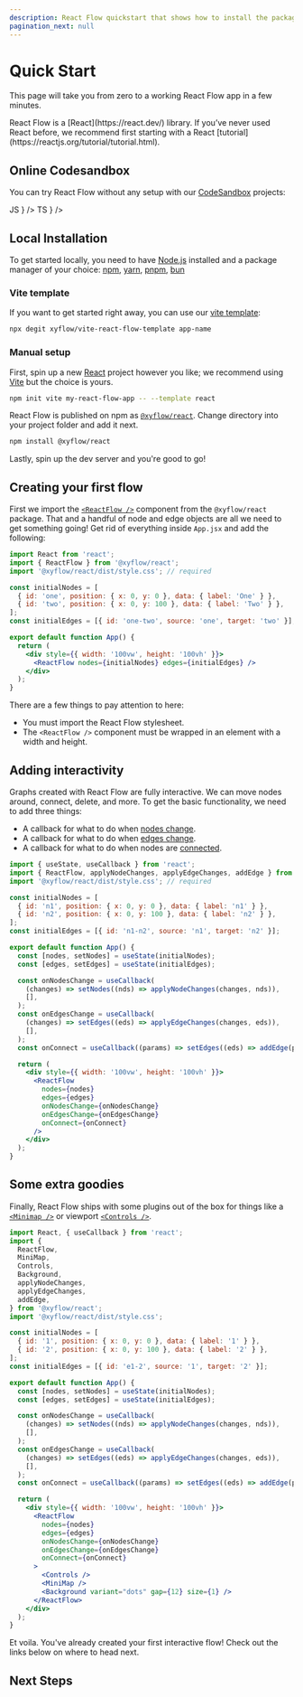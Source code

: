 ```yaml
---
description: React Flow quickstart that shows how to install the package, use it and where to find example apps
pagination_next: null
---
```



# Quick Start

This page will take you from zero to a working React Flow app in a few minutes.

<Callout type="info">
  React Flow is a [React](https://react.dev/) library. If you’ve never used React before,
  we recommend first starting with a React
  [tutorial](https://reactjs.org/tutorial/tutorial.html).
</Callout>

## Online Codesandbox

You can try React Flow without any setup with our [CodeSandbox](https://codesandbox.io/) projects:

<Cards num={2}>
  <Cards.Card
    title="new.reactflow.dev/js"
    href="https://new.reactflow.dev/js"
    icon={
      <div className="rounded-full w-10 h-10 bg-yellow-200 text-gray-700 font-black flex items-center justify-center">
        JS
      </div>
    }
  />
  <Cards.Card
    title="new.reactflow.dev/ts"
    href="https://new.reactflow.dev/ts"
    icon={
      <div className="rounded-full w-10 h-10 bg-blue-500 text-white font-black flex items-center justify-center">
        TS
      </div>
    }
  />
</Cards>

## Local Installation

To get started locally, you need to have [Node.js](https://nodejs.org/en/) installed and a package manager of your choice: [npm](https://www.npmjs.com/), [yarn](https://yarnpkg.com/),
[pnpm](https://pnpm.io/), [bun](https://bun.sh/)

### Vite template

If you want to get started right away, you can use our [vite template](https://github.com/xyflow/vite-react-flow-template):

```bash copy npm2yarn
npx degit xyflow/vite-react-flow-template app-name
```

### Manual setup

First, spin up a new [React](https://reactjs.org/) project however you like; we
recommend using [Vite](https://vitejs.dev/) but the choice is yours.

```bash copy npm2yarn
npm init vite my-react-flow-app -- --template react
```

React Flow is published on npm as [`@xyflow/react`](https://npmjs.com/package/@xyflow/react). Change directory into your project folder and add it next.

```bash copy npm2yarn
npm install @xyflow/react
```

Lastly, spin up the dev server and you're good to go!

## Creating your first flow

First we import the [`<ReactFlow />`](/api-reference/react-flow#reactflow) component from the `@xyflow/react` package.
That and a handful of node and edge objects are all we need to get something going! Get rid of everything inside `App.jsx` and add the following:

```jsx
import React from 'react';
import { ReactFlow } from '@xyflow/react';
import '@xyflow/react/dist/style.css'; // required

const initialNodes = [
  { id: 'one', position: { x: 0, y: 0 }, data: { label: 'One' } },
  { id: 'two', position: { x: 0, y: 100 }, data: { label: 'Two' } },
];
const initialEdges = [{ id: 'one-two', source: 'one', target: 'two' }];

export default function App() {
  return (
    <div style={{ width: '100vw', height: '100vh' }}>
      <ReactFlow nodes={initialNodes} edges={initialEdges} />
    </div>
  );
}
```

There are a few things to pay attention to here:

- <Emoji content="🎨" /> You must import the React Flow stylesheet.
- <Emoji content="📐" /> The `<ReactFlow />` component must be wrapped in an element with
  a width and height.

## Adding interactivity

Graphs created with React Flow are fully interactive. We can move nodes around, connect, delete, and more. To get the basic functionality, we need to add three things:

- A callback for what to do when [nodes change](/api-reference/react-flow#onnodeschange).
- A callback for what to do when [edges change](/api-reference/react-flow#onedgeschange).
- A callback for what to do when nodes are [connected](/api-reference/react-flow#onconnect).

```jsx
import { useState, useCallback } from 'react';
import { ReactFlow, applyNodeChanges, applyEdgeChanges, addEdge } from '@xyflow/react';
import '@xyflow/react/dist/style.css'; // required

const initialNodes = [
  { id: 'n1', position: { x: 0, y: 0 }, data: { label: 'n1' } },
  { id: 'n2', position: { x: 0, y: 100 }, data: { label: 'n2' } },
];
const initialEdges = [{ id: 'n1-n2', source: 'n1', target: 'n2' }];

export default function App() {
  const [nodes, setNodes] = useState(initialNodes);
  const [edges, setEdges] = useState(initialEdges);

  const onNodesChange = useCallback(
    (changes) => setNodes((nds) => applyNodeChanges(changes, nds)),
    [],
  );
  const onEdgesChange = useCallback(
    (changes) => setEdges((eds) => applyEdgeChanges(changes, eds)),
    [],
  );
  const onConnect = useCallback((params) => setEdges((eds) => addEdge(params, eds)), []);

  return (
    <div style={{ width: '100vw', height: '100vh' }}>
      <ReactFlow
        nodes={nodes}
        edges={edges}
        onNodesChange={onNodesChange}
        onEdgesChange={onEdgesChange}
        onConnect={onConnect}
      />
    </div>
  );
}
```

## Some extra goodies

Finally, React Flow ships with some plugins out of the box for things like a
[`<Minimap />`](/api-reference/components/minimap) or viewport
[`<Controls />`](/api-reference/components/controls).

```jsx
import React, { useCallback } from 'react';
import {
  ReactFlow,
  MiniMap,
  Controls,
  Background,
  applyNodeChanges,
  applyEdgeChanges,
  addEdge,
} from '@xyflow/react';
import '@xyflow/react/dist/style.css';

const initialNodes = [
  { id: '1', position: { x: 0, y: 0 }, data: { label: '1' } },
  { id: '2', position: { x: 0, y: 100 }, data: { label: '2' } },
];
const initialEdges = [{ id: 'e1-2', source: '1', target: '2' }];

export default function App() {
  const [nodes, setNodes] = useState(initialNodes);
  const [edges, setEdges] = useState(initialEdges);

  const onNodesChange = useCallback(
    (changes) => setNodes((nds) => applyNodeChanges(changes, nds)),
    [],
  );
  const onEdgesChange = useCallback(
    (changes) => setEdges((eds) => applyEdgeChanges(changes, eds)),
    [],
  );
  const onConnect = useCallback((params) => setEdges((eds) => addEdge(params, eds)), []);

  return (
    <div style={{ width: '100vw', height: '100vh' }}>
      <ReactFlow
        nodes={nodes}
        edges={edges}
        onNodesChange={onNodesChange}
        onEdgesChange={onEdgesChange}
        onConnect={onConnect}
      >
        <Controls />
        <MiniMap />
        <Background variant="dots" gap={12} size={1} />
      </ReactFlow>
    </div>
  );
}
```

<RemoteCodeViewer route="learn/quickstart" framework="react" showEditor={false} />

<Emoji content="🎉" /> Et voila. You've already created your first interactive flow! Check out the links below on where to head next.

## Next Steps

<Cards>
  <Cards.Card title="Concepts" href="/learn/concepts" />
  <Cards.Card title="Customization" href="/learn/customization" />
  <Cards.Card title="Examples" href="/examples" />
  <Cards.Card title="API Reference" href="/api-reference" />
  <Cards.Card title="Discord" href="https://discord.gg/RVmnytFmGW" />
  <Cards.Card
    title="Template Projects"
    href="https://github.com/xyflow/react-flow-example-apps"
  />
</Cards>
